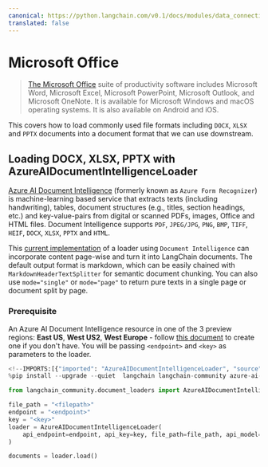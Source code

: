 ```yaml
---
canonical: https://python.langchain.com/v0.1/docs/modules/data_connection/document_loaders/office_file
translated: false
---
```


# Microsoft Office

>[The Microsoft Office](https://www.office.com/) suite of productivity software includes Microsoft Word, Microsoft Excel, Microsoft PowerPoint, Microsoft Outlook, and Microsoft OneNote. It is available for Microsoft Windows and macOS operating systems. It is also available on Android and iOS.

This covers how to load commonly used file formats including `DOCX`, `XLSX` and `PPTX` documents into a document format that we can use downstream.

## Loading DOCX, XLSX, PPTX with AzureAIDocumentIntelligenceLoader

[Azure AI Document Intelligence](https://aka.ms/doc-intelligence) (formerly known as `Azure Form Recognizer`) is machine-learning
based service that extracts texts (including handwriting), tables, document structures (e.g., titles, section headings, etc.) and key-value-pairs from
digital or scanned PDFs, images, Office and HTML files. Document Intelligence supports `PDF`, `JPEG/JPG`, `PNG`, `BMP`, `TIFF`, `HEIF`, `DOCX`, `XLSX`, `PPTX` and `HTML`.

This [current implementation](https://aka.ms/di-langchain) of a loader using `Document Intelligence` can incorporate content page-wise and turn it into LangChain documents. The default output format is markdown, which can be easily chained with `MarkdownHeaderTextSplitter` for semantic document chunking. You can also use `mode="single"` or `mode="page"` to return pure texts in a single page or document split by page.

### Prerequisite

An Azure AI Document Intelligence resource in one of the 3 preview regions: **East US**, **West US2**, **West Europe** - follow [this document](https://learn.microsoft.com/azure/ai-services/document-intelligence/create-document-intelligence-resource?view=doc-intel-4.0.0) to create one if you don't have. You will be passing `<endpoint>` and `<key>` as parameters to the loader.

```python
<!--IMPORTS:[{"imported": "AzureAIDocumentIntelligenceLoader", "source": "langchain_community.document_loaders", "docs": "https://api.python.langchain.com/en/latest/document_loaders/langchain_community.document_loaders.doc_intelligence.AzureAIDocumentIntelligenceLoader.html", "title": "Microsoft Office"}]-->
%pip install --upgrade --quiet  langchain langchain-community azure-ai-documentintelligence

from langchain_community.document_loaders import AzureAIDocumentIntelligenceLoader

file_path = "<filepath>"
endpoint = "<endpoint>"
key = "<key>"
loader = AzureAIDocumentIntelligenceLoader(
    api_endpoint=endpoint, api_key=key, file_path=file_path, api_model="prebuilt-layout"
)

documents = loader.load()
```